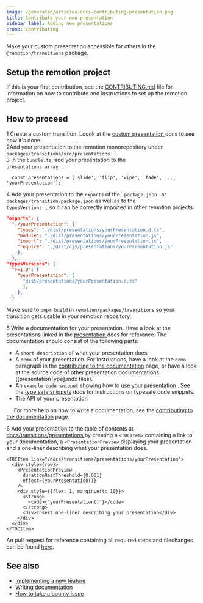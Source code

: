 ```yaml
---
image: /generated/articles-docs-contributing-presentation.png
title: Contribute your own presentation
sidebar_label: Adding new presentations
crumb: Contributing
---
```


Make your custom presentation accessible for others in the `@remotion/transitions` package.

## Setup the remotion project

If this is your first contribution, see the <a href="https://github.com/remotion-dev/remotion/blob/main/CONTRIBUTING.md">CONTRIBUTING.md</a> file for information on how to contribute and instructions to set up the remotion project.

## How to proceed

<Step>1</Step> Create a custom transition. Loook at the <a href="/docs/transitions/presentations/custom">
  custom presentation
</a> docs to see how it's done.
<br />
<Step>2</Step>Add your presentation to the remotion monorepository under <code>
  packages/transitions/src/presentations
</code>
.<br />
<Step>3</Step> In the <code>bundle.ts</code>, add your presentation to the <code>
  presentations array
</code>
.
<br />

```tsx
  const presentations = ['slide', 'flip', 'wipe', 'fade', ..., 'yourPresentation'];
```

<Step>4</Step> Add your presentation to the <code>exports</code> of the <code>
  package.json
</code> at <code>packages/transition/package.json</code> as well as to the <code>
  typesVersions
</code>
, so it can be correctly imported in other remotion projects.

```json
"exports": {
  "./yourPresentation": {
    "types": "./dist/presentations/yourPresentation.d.ts",
    "module": "./dist/presentations/yourPresentation.js",
    "import": "./dist/presentations/yourPresentation.js",
    "require": "./dist/cjs/presentations/yourPresentation.js"
    },
  },
"typesVersions": {
  ">=1.0": {
    "yourPresentation": [
      "dist/presentations/yourPresentation.d.ts"
      ],
    },
  }
```

Make sure to `pnpm build` in `remotion/packages/transitions` so your transition gets usable in your remotion repository.

<Step>5</Step> Write a documentation for your presentation. Have a look at the
presentations linked in the <a href="/docs/transitions/presentations">
  presentation
</a> docs for reference. The documentation should consist of the following
parts:

- A `short description` of what your presentation does.
- A `demo` of your presentation. For instructions, have a look at the `demo` paragraph in the [contributing to the documentation](/docs/contributing/docs#demos) page, or have a look at the source code of other presentation documentations ([presentationType].mdx files).
- An `example code snippet` showing how to use your presentation . See the [type safe snippets](/docs/contributing/docs#type-safe-snippets) docs for instructions on typesafe code snippets.
- The API of your presentation

&nbsp;&nbsp;&nbsp;&nbsp; For more help on how to write a documentation, see the [contributing to the documentation](/docs/contributing/docs) page.

<Step>6</Step> Add your presentation to the table of contents at <a href="/docs/transitions/presentations">
  docs/transitions/presentations
</a> by creating a <code>&lt;TOCItem&gt;</code> containing a link to your
documentation, a <code>&lt;PresentationPreview</code> displaying your
presentation and a one-liner describing what your presentation does.

```tsx title="Example TOCItem"
<TOCItem link="/docs/transitions/presentations/yourPresentation">
  <div style={row}>
    <PresentationPreview
      durationRestThreshold={0.001}
      effect={yourPresentation()}
    />
    <div style={{flex: 1, marginLeft: 10}}>
      <strong>
        <code>{'yourPresentation()'}</code>
      </strong>
      <div>Insert one-liner describing your presentation</div>
    </div>
  </div>
</TOCItem>
```

An pull request for reference containing all required steps and filechanges can be found <a href="https://github.com/remotion-dev/remotion/pull/3199/files">here</a>.

## See also

- [Implementing a new feature](/docs/contributing/feature)
- [Writing documentation](/docs/contributing/docs)
- [How to take a bounty issue](/docs/contributing/bounty)
